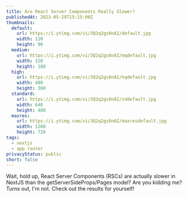 ```yaml
---
title: Are React Server Components Really Slower?
publishedAt: 2023-05-29T15:15:00Z
thumbnails:
  default:
    url: https://i.ytimg.com/vi/3Q2q2gs0nAI/default.jpg
    width: 120
    height: 90
  medium:
    url: https://i.ytimg.com/vi/3Q2q2gs0nAI/mqdefault.jpg
    width: 320
    height: 180
  high:
    url: https://i.ytimg.com/vi/3Q2q2gs0nAI/hqdefault.jpg
    width: 480
    height: 360
  standard:
    url: https://i.ytimg.com/vi/3Q2q2gs0nAI/sddefault.jpg
    width: 640
    height: 480
  maxres:
    url: https://i.ytimg.com/vi/3Q2q2gs0nAI/maxresdefault.jpg
    width: 1280
    height: 720
tags:
  - nextjs
  - app router
privacyStatus: public
short: false
---
```


Wait, hold up, React Server Components (RSCs) are actually slower in NextJS than the getServerSideProps/Pages model? Are you kidding me? Turns out, I'm not. Check out the results for yourself!
